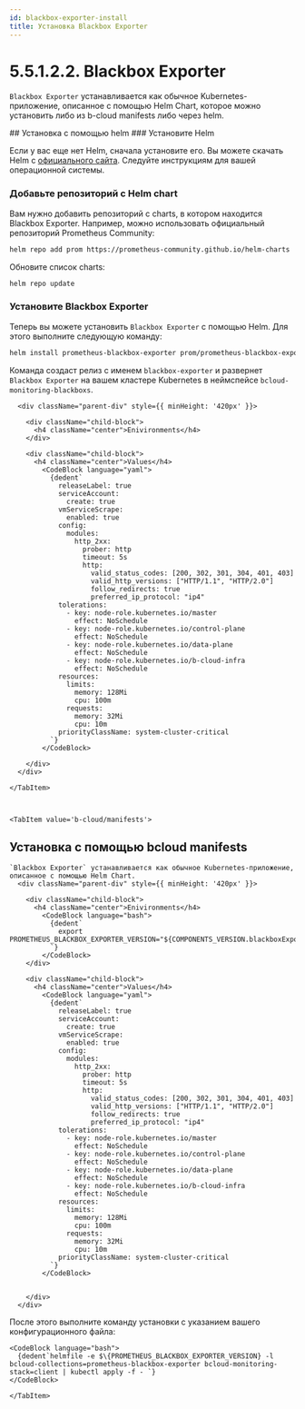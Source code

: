 ```yaml
---
id: blackbox-exporter-install
title: Установка Blackbox Exporter
---
```



# 5.5.1.2.2. Blackbox Exporter

`Blackbox Exporter` устанавливается как обычное Kubernetes-приложение, описанное с помощью Helm Chart, которое можно установить либо из b-cloud manifests либо через helm.

<Tabs>
    <TabItem value='helm'>
## Установка с помощью helm
### Установите Helm

Если у вас еще нет Helm, сначала установите его. Вы можете скачать Helm с [официального сайта](https://helm.sh/docs/intro/install/). Следуйте инструкциям для вашей операционной системы.

### Добавьте репозиторий с Helm chart

Вам нужно добавить репозиторий с charts, в котором находится Blackbox Exporter. Например, можно использовать официальный репозиторий Prometheus Community:

```bash
helm repo add prom https://prometheus-community.github.io/helm-charts
```

Обновите список charts:

```bash
helm repo update
```

### Установите Blackbox Exporter

Теперь вы можете установить `Blackbox Exporter` с помощью Helm. Для этого выполните следующую команду:

```bash
helm install prometheus-blackbox-exporter prom/prometheus-blackbox-exporter --namespace bcloud-monitoring-blackboxs --create-namespace -f values.yaml
```

Команда создаст релиз с именем `blackbox-exporter` и развернет `Blackbox Exporter` на вашем кластере Kubernetes в неймспейсе `bcloud-monitoring-blackboxs`.

      <div className="parent-div" style={{ minHeight: '420px' }}>

        <div className="child-block">
          <h4 className="center">Enivironments</h4>
        </div>

        <div className="child-block">
          <h4 className="center">Values</h4>
            <CodeBlock language="yaml">
              {dedent`
                releaseLabel: true
                serviceAccount:
                  create: true
                vmServiceScrape:
                  enabled: true
                config:
                  modules:
                    http_2xx:
                      prober: http
                      timeout: 5s
                      http:
                        valid_status_codes: [200, 302, 301, 304, 401, 403]
                        valid_http_versions: ["HTTP/1.1", "HTTP/2.0"]
                        follow_redirects: true
                        preferred_ip_protocol: "ip4"
                tolerations:
                  - key: node-role.kubernetes.io/master
                    effect: NoSchedule
                  - key: node-role.kubernetes.io/control-plane
                    effect: NoSchedule
                  - key: node-role.kubernetes.io/data-plane
                    effect: NoSchedule
                  - key: node-role.kubernetes.io/b-cloud-infra
                    effect: NoSchedule
                resources:
                  limits:
                    memory: 128Mi
                    cpu: 100m
                  requests:
                    memory: 32Mi
                    cpu: 10m
                priorityClassName: system-cluster-critical
              `}
            </CodeBlock>

        </div>
      </div>

    </TabItem>



    <TabItem value='b-cloud/manifests'>
## Установка с помощью bcloud manifests
    `Blackbox Exporter` устанавливается как обычное Kubernetes-приложение, описанное с помощью Helm Chart.
      <div className="parent-div" style={{ minHeight: '420px' }}>

        <div className="child-block">
          <h4 className="center">Enivironments</h4>
            <CodeBlock language="bash">
              {dedent`
                export PROMETHEUS_BLACKBOX_EXPORTER_VERSION="${COMPONENTS_VERSION.blackboxExporter.value}"
              `}
            </CodeBlock>
        </div>

        <div className="child-block">
          <h4 className="center">Values</h4>
            <CodeBlock language="yaml">
              {dedent`
                releaseLabel: true
                serviceAccount:
                  create: true
                vmServiceScrape:
                  enabled: true
                config:
                  modules:
                    http_2xx:
                      prober: http
                      timeout: 5s
                      http:
                        valid_status_codes: [200, 302, 301, 304, 401, 403]
                        valid_http_versions: ["HTTP/1.1", "HTTP/2.0"]
                        follow_redirects: true
                        preferred_ip_protocol: "ip4"
                tolerations:
                  - key: node-role.kubernetes.io/master
                    effect: NoSchedule
                  - key: node-role.kubernetes.io/control-plane
                    effect: NoSchedule
                  - key: node-role.kubernetes.io/data-plane
                    effect: NoSchedule
                  - key: node-role.kubernetes.io/b-cloud-infra
                    effect: NoSchedule
                resources:
                  limits:
                    memory: 128Mi
                    cpu: 100m
                  requests:
                    memory: 32Mi
                    cpu: 10m
                priorityClassName: system-cluster-critical
              `}
            </CodeBlock>


        </div>
      </div>
После этого выполните команду установки с указанием вашего конфигурационного файла:

    <CodeBlock language="bash">
      {dedent`helmfile -e $\{PROMETHEUS_BLACKBOX_EXPORTER_VERSION} -l bcloud-collections=prometheus-blackbox-exporter bcloud-monitoring-stack=client | kubectl apply -f - `}
    </CodeBlock>

    </TabItem>
</Tabs>


